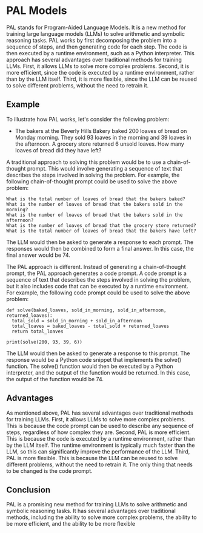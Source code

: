 # PAL Models

PAL stands for Program-Aided Language Models. It is a new method for training large language models (LLMs) to solve arithmetic and symbolic reasoning tasks. PAL works by first decomposing the problem into a sequence of steps, and then generating code for each step. The code is then executed by a runtime environment, such as a Python interpreter. This approach has several advantages over traditional methods for training LLMs. First, it allows LLMs to solve more complex problems. Second, it is more efficient, since the code is executed by a runtime environment, rather than by the LLM itself. Third, it is more flexible, since the LLM can be reused to solve different problems, without the need to retrain it.

## Example

To illustrate how PAL works, let's consider the following problem:

- The bakers at the Beverly Hills Bakery baked 200 loaves of bread on Monday morning. They sold 93 loaves in the morning and 39 loaves in the afternoon. A grocery store returned 6 unsold loaves. How many loaves of bread did they have left?

A traditional approach to solving this problem would be to use a chain-of-thought prompt. This would involve generating a sequence of text that describes the steps involved in solving the problem. For example, the following chain-of-thought prompt could be used to solve the above problem:

```
What is the total number of loaves of bread that the bakers baked?
What is the number of loaves of bread that the bakers sold in the morning?
What is the number of loaves of bread that the bakers sold in the afternoon?
What is the number of loaves of bread that the grocery store returned?
What is the total number of loaves of bread that the bakers have left?
```

The LLM would then be asked to generate a response to each prompt. The responses would then be combined to form a final answer. In this case, the final answer would be 74.

The PAL approach is different. Instead of generating a chain-of-thought prompt, the PAL approach generates a code prompt. A code prompt is a sequence of text that describes the steps involved in solving the problem, but it also includes code that can be executed by a runtime environment. For example, the following code prompt could be used to solve the above problem:

```
def solve(baked_loaves, sold_in_morning, sold_in_afternoon, returned_loaves):
  total_sold = sold_in_morning + sold_in_afternoon
  total_loaves = baked_loaves - total_sold + returned_loaves
  return total_loaves

print(solve(200, 93, 39, 6))
```

The LLM would then be asked to generate a response to this prompt. The response would be a Python code snippet that implements the solve() function. The solve() function would then be executed by a Python interpreter, and the output of the function would be returned. In this case, the output of the function would be 74.

## Advantages

As mentioned above, PAL has several advantages over traditional methods for training LLMs. First, it allows LLMs to solve more complex problems. This is because the code prompt can be used to describe any sequence of steps, regardless of how complex they are. Second, PAL is more efficient. This is because the code is executed by a runtime environment, rather than by the LLM itself. The runtime environment is typically much faster than the LLM, so this can significantly improve the performance of the LLM. Third, PAL is more flexible. This is because the LLM can be reused to solve different problems, without the need to retrain it. The only thing that needs to be changed is the code prompt.

## Conclusion

PAL is a promising new method for training LLMs to solve arithmetic and symbolic reasoning tasks. It has several advantages over traditional methods, including the ability to solve more complex problems, the ability to be more efficient, and the ability to be more flexible

